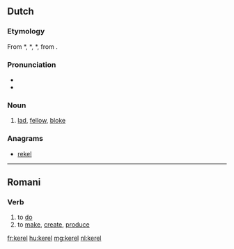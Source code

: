 ==Dutch==
===Etymology===
From {{etyl|odt|nl}} *{{term||karl|lang=odt}}, *{{term||karal|lang=odt}}, *{{term||keril|lang=odt}}, from {{etyl|gem-pro|nl}} {{recons|karilaz|lang=gem-pro}}.

===Pronunciation===
*{{audio|Nl-kerel.ogg|audio}}
*{{hyphenation|ke|rel}}

===Noun===
{{nl-noun|m|kerels|kereltje}}
# [[lad]], [[fellow]], [[bloke]]

===Anagrams===
* [[rekel#Dutch|rekel]]

----

==Romani==

===Verb===
{{rom-verb|el}}

# to [[do]]
# to [[make]], [[create]], [[produce]]

[[fr:kerel]]
[[hu:kerel]]
[[mg:kerel]]
[[nl:kerel]]
